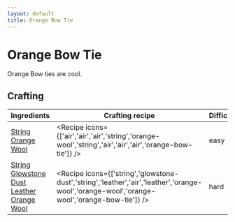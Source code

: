 ```yaml
---
layout: default
title: Orange Bow Tie
---
```



Orange Bow Tie
===================

Orange Bow ties are cool.

## Crafting

| Ingredients | Crafting recipe | Difficulty |
| ----------- | --------------- | ------------- |
| [String](https://minecraft.wiki/w/String)<br/>[Orange Wool](https://minecraft.wiki/w/Orange_Wool) | <Recipe icons={['air','air','air','string','orange-wool','string','air','air','air','orange-bow-tie']} /> | easy |
| [String](https://minecraft.wiki/w/String)<br/>[Glowstone Dust](https://minecraft.wiki/w/Glowstone_Dust)<br/>[Leather](https://minecraft.wiki/w/Leather)<br/>[Orange Wool](https://minecraft.wiki/w/Orange_Wool) | <Recipe icons={['string','glowstone-dust','string','leather','air','leather','orange-wool','orange-wool','orange-wool','orange-bow-tie']} /> | hard |

